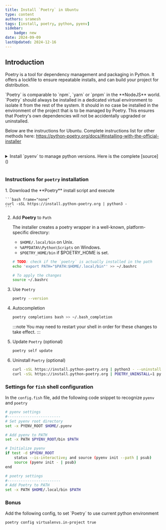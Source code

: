 ```yaml
---
title: Install `Poetry` in Ubuntu
type: content
authors: sramesh
tags: [install, poetry, python, pyenv]
sidebar:
    badge: new
date: 2024-09-09
lastUpdated: 2024-12-16
---
```


## Introduction

Poetry is a tool for dependency management and packaging in Python. 
It offers a lockfile to ensure repeatable installs, and can build your project for distribution.

<Aside type="note" title="Info">
`Poetry` is comparable to `npm`, `yarn` or `pnpm` in the **NodeJS** world.
</Aside>

<Aside type="danger" title="Attention">
`Poetry` should always be installed in a dedicated virtual environment to isolate it from the rest of the system. It should in no case be installed in the environment of the project that is to be managed by Poetry. This ensures that Poetry's own dependencies will not be accidentally upgraded or uninstalled. 
</Aside>

Below are the instructions for Ubuntu. Complete instructions list for other methods here: https://python-poetry.org/docs/#installing-with-the-official-installer

<br />

<details>
<summary>
Install `pyenv` to manage python versions. Here is the complete [source]()
</summary>
<Steps>
1. Installing via the recommended way

    ```sh frame="none"
    curl https://pyenv.run | bash
    ```

2. Setup shell environment by adding the commands to the `.bashrc`

    ```sh frame="none"
    echo 'export PYENV_ROOT="$HOME/.pyenv"' >> ~/.bashrc
    echo 'command -v pyenv >/dev/null || export PATH="$PYENV_ROOT/bin:$PATH"' >> ~/.bashrc
    echo 'eval "$(pyenv init -)"' >> ~/.bashrc
    ```

3. Restart shell

    ```sh frame="none"
    exec "$SHELL"
    ```

4. (optional) Build environment for `Python`

    ```sh frame="none"
    sudo apt update;  sudo apt install build-essential libssl-dev zlib1g-dev \
    libbz2-dev libreadline-dev libsqlite3-dev curl git \
    libncursesw5-dev xz-utils tk-dev libxml2-dev libxmlsec1-dev libffi-dev liblzma-dev
    ```

4. Install a python version

    ```sh frame="none"
    pyenv install -l  # gives the list of all available versions
    ```

    ```sh frame="none"
    pyenv install 3.12 # install the selected version
    ```

5. Set the version

    ```sh frame="none"
    pyenv global 3.12 # setting the python environment
    ```

6. Uninstall python version

    ```sh frame="none"
    pyenv uninstall 3.12 # removes this version
    ```

7. (optional) Update `pyenv`
    ```sh frame="none"
    pyenv update
    ```

7. (optional) Uninstall `pyenv`: To completely uninstall Pyenv, **remove all Pyenv configuration lines from your shell startup configuration**, and then remove its root directory. This will delete all Python versions that were installed under the `$(pyenv root)/versions/ directory`:

    ```sh frame="none"
    rm -rf $(pyenv root)
    ```

</Steps>
</details>

<br />

### Instructions for `poetry` installation
<Steps>
1. Download the **Poetry** install script and execute

    ```bash frame="none"
    curl -sSL https://install.python-poetry.org | python3 -
    ```

2. Add **Poetry** to `Path`
    
    The installer creates a poetry wrapper in a well-known, platform-specific directory:

    - `$HOME/.local/bin`          on Unix.
    - `%APPDATA%\Python\Scripts`  on Windows.
    - `$POETRY_HOME/bin`          if $POETRY_HOME is set.

    ```bash frame="none"
    # TODO: check if the `poetry` is actually installed in the path
    echo 'export PATH="$PATH:$HOME/.local/bin"' >> ~/.bashrc

    # To apply the changes
    source ~/.bashrc
    ```

3. Use `Poetry`

    ```bash frame="none"
    poetry --version
    ```

4. Autocompletion
    
    ```bash frame="none"
    poetry completions bash >> ~/.bash_completion
    ```

    :::note
    You may need to restart your shell in order for these changes to take effect.
    :::

5. Update `Poetry` (optional)

    ```bash frame="none"
    poetry self update
    ```

6. Uninstall `Poetry` (optional)

    ```bash frame="none"
    curl -sSL https://install.python-poetry.org | python3 - --uninstall
    curl -sSL https://install.python-poetry.org | POETRY_UNINSTALL=1 python3 -
    ```
</Steps>

### Settings for `fish` shell configuration

In the `config.fish` file, add the following code snippet to recognize `pyenv` and `poetry`

```bash frame="none"
# pyenv settings
#------------------------
# Set pyenv root directory
set -x PYENV_ROOT $HOME/.pyenv

# Add pyenv to PATH
set -x PATH $PYENV_ROOT/bin $PATH

# Initialize pyenv
if test -d $PYENV_ROOT
    status --is-interactive; and source (pyenv init --path | psub)
    source (pyenv init - | psub)
end
```

```bash frame="none"
# poetry settings
#------------------------
# Add Poetry to PATH
set -x PATH $HOME/.local/bin $PATH

```

### Bonus

<Aside type="note" title="Tip"> 
Add the following config, to set `Poetry` to use current python environment

```sh frame="none"
poetry config virtualenvs.in-project true
```
</Aside>